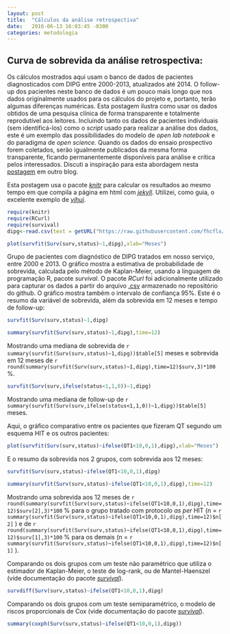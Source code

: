 ---
layout: post
title:  "Cálculos da análise retrospectiva"
date:   2016-06-13 16:03:45 -0300
categories: metodologia
---

## Curva de sobrevida da análise retrospectiva:

Os cálculos mostrados aqui usam o banco de dados de pacientes diagnosticados com DIPG entre 2000-2013, atualizados até 2014. O follow-up dos pacientes neste banco de dados é um pouco mais longo que nos dados originalmente usados para os cálculos do projeto e, portanto, terão algumas diferenças numéricas. Esta postagem ilustra como usar os dados obtidos de uma pesquisa clínica de forma transparente e totalmente reprodutível aos leitores. Incluindo tanto os dados de pacientes individuais (sem identificá-los) como o _script_ usado para realizar a análise dos dados, este é um exemplo das possibilidades do modelo de _open lab notebook_ e do paradigma de _open science_. Quando os dados do ensaio prospectivo forem coletados, serão igualmente publicados da mesma forma transparente, ficando permanentemente disponíveis para análise e crítica pelos interessados. Discuti a inspiração para esta abordagem nesta [postagem](http://fhcflx.github.io/pharmakon/jekyll/update/2016/05/01/Migrando-meu-blog-para-Github-Pages-usando-Jekyll.html) em outro blog.

Esta postagem usa o pacote [_knitr_](http://yihui.name/knitr/) para calcular os resultados ao mesmo tempo em que compila a página em html com [_jekyll_](https://jekyllrb.com/).
Utilizei, como guia, o excelente exemplo de [_yihui_](https://github.com/yihui/knitr).

```{r warning=F, message=F}
require(knitr)
require(RCurl)
require(survival)
dipg<-read.csv(text = getURL("https://raw.githubusercontent.com/fhcflx/valkyrie/gh-pages/assets/stat/dipg.csv"))
```

```{r Sobrevida, fig.height=10, fig.width=12, fig.cap='Sobrevida de pacientes com DIPG'}
plot(survfit(Surv(surv,status)~1,dipg),xlab="Meses")
```

Grupo de pacientes com diagnóstico de DIPG tratados em nosso serviço, entre 2000 e 2013. O gráfico mostra a estimativa de probabilidade de sobrevida, calculada pelo método de Kaplan-Meier, usando a linguagem de programação R, pacote *survival*. O pacote *RCurl* foi adicionalmente utilizado para capturar os dados a partir do arquivo [.csv](https://github.com/fhcflx/valkyrie/blob/gh-pages/assets/stat/dipg.csv) armazenado no repositório do github. O gráfico mostra também o intervalo de confiança 95%.
Este é o resumo da variável de sobrevida, além da sobrevida em 12 meses e tempo de follow-up:

```{r echo=F}
survfit(Surv(surv,status)~1,dipg)
```

```{r echo=F}
summary(survfit(Surv(surv,status)~1,dipg),time=12)
```

Mostrando uma mediana de sobrevida de `r summary(survfit(Surv(surv,status)~1,dipg))$table[5]` meses e sobrevida em 12 meses de `r round(summary(survfit(Surv(surv,status)~1,dipg),time=12)$surv,3)*100` %.

```{r echo=F}
survfit(Surv(surv,ifelse(status<1,1,0))~1,dipg)
```

Mostrando uma mediana de follow-up de `r summary(survfit(Surv(surv,ifelse(status<1,1,0))~1,dipg))$table[5]` meses.

Aqui, o gráfico comparativo entre os pacientes que fizeram QT segundo um esquema HIT e os outros pacientes:

```{r Sobrevida2, fig.height=10, fig.width=12, fig.cap='Sobrevida de pacientes com DIPG, divididos por tratamento'}
plot(survfit(Surv(surv,status)~ifelse(QT1<10,0,1),dipg),xlab="Meses")
```
E o resumo da sobrevida nos 2 grupos, com sobrevida aos 12 meses:
```{r echo=F}
survfit(Surv(surv,status)~ifelse(QT1<10,0,1),dipg)
```
```{r echo=F}
summary(survfit(Surv(surv,status)~ifelse(QT1<10,0,1),dipg),time=12)
```

Mostrando uma sobrevida aos 12 meses de `r round(summary(survfit(Surv(surv,status)~ifelse(QT1<10,0,1),dipg),time=12)$surv[2],3)*100` % para o grupo tratado com protocolo _as per_ HIT (n = `r summary(survfit(Surv(surv,status)~ifelse(QT1<10,0,1),dipg),time=12)$n[2]` ) e de `r round(summary(survfit(Surv(surv,status)~ifelse(QT1<10,0,1),dipg),time=12)$surv[1],3)*100` % para os demais (n = `r summary(survfit(Surv(surv,status)~ifelse(QT1<10,0,1),dipg),time=12)$n[1]` ).

Comparando os dois grupos com um teste não paramétrico que utiliza o estimador de Kaplan-Meier, o teste de log-rank, ou de Mantel-Haenszel (vide documentação do pacote [_survival_](https://cran.r-project.org/web/packages/survival/survival.pdf)).
```{r echo=F}
survdiff(Surv(surv,status)~ifelse(QT1<10,0,1),dipg)
```
Comparando os dois grupos com um teste semiparamétrico, o modelo de riscos proporcionais de Cox (vide documentação do pacote [_survival_](https://cran.r-project.org/web/packages/survival/survival.pdf)).
```{r echo=F}
summary(coxph(Surv(surv,status)~ifelse(QT1<10,0,1),dipg))
```
